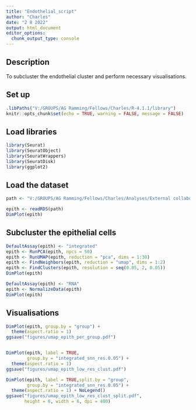 ```yaml
---
title: "Endothelial_script"
author: "Charles"
date: "2 8 2022"
output: html_document
editor_options: 
  chunk_output_type: console
---
```


## Description

To subcluster the endothelial cluster and perform necessary visualisations.

## Set up

```r
.libPaths("V:/GROUPS/AG Ramming/Fellows/Charles/R-4.1.1/library")
knitr::opts_chunk$set(echo = TRUE, warning = FALSE, message = FALSE)
```

## Load libraries

```r
library(Seurat)
library(SeuratObject)
library(SeuratWrappers)
library(SeuratDisk)
library(ggplot2)
```

## Load the dataset

```r
path <- "V:/GROUPS/AG Ramming/Fellows/Charles/Analyses/External collaborations/DFKZ/GSE178318/GSE178318/cell_annotation/singleR/objects/epithelial_cluster.rds"

epith <- readRDS(path)
DimPlot(epith)
```

## Subcluster the epithelial cells

```r
DefaultAssay(epith) <- "integrated"
epith <- RunPCA(epith, npcs = 50) 
epith <- RunUMAP(epith, reduction = "pca", dims = 1:30)
epith <- FindNeighbors(epith, reduction = "umap", dims = 1:2)
epith <- FindClusters(epith, resolution = seq(0.05, 2, 0.05))
DimPlot(epith)

DefaultAssay(epith) <- "RNA"
epith <- NormalizeData(epith)
DimPlot(epith)
```

## Visualisations

```r
DimPlot(epith, group.by = "group") + 
  theme(aspect.ratio = 1)
ggsave("figures/umap_epith_per_group.pdf")


DimPlot(epith, label = TRUE,
        group.by = "integrated_snn_res.0.05") + 
  theme(aspect.ratio = 1)
ggsave("figures/umap_epith_low_res_clust.pdf")

DimPlot(epith, label = TRUE,split.by = "group",
        group.by = "integrated_snn_res.0.05") + 
  theme(aspect.ratio = 1) + NoLegend()
ggsave("figures/umap_epith_low_res_clust_split.pdf",
       height = 6, width = 6, dpi = 400)
```